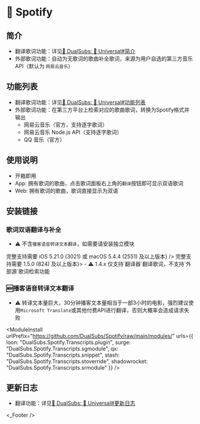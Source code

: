 
# 🎵 Spotify

## 简介
  * 翻译歌词功能：详见[🍿 DualSubs: 🔣 Universal#简介](./universal#简介)
  * 外部歌词功能：自动为无歌词的歌曲补全歌词，来源为用户自选的第三方音乐API（默认为 `网易云音乐`）

## 功能列表
  * 翻译歌词功能：详见[🍿 DualSubs: 🔣 Universal#功能列表](./universal#功能列表)
  * 外部歌词功能：在第三方平台上检索对应的歌曲歌词，转换为Spotify格式并输出
    * 网易云音乐（官方，支持逐字歌词）
    * 网易云音乐 Node.js API（支持逐字歌词）
    * QQ 音乐（官方）

## 使用说明
  * 开箱即用
  * App: 拥有歌词的歌曲，点击歌词面板右上角的`翻译`按钮即可显示双语歌词
  * Web: 拥有歌词的歌曲，歌词直接显示为双语

## 安装链接
### 歌词双语翻译与补全
* ⚠️ 不含`播客语音转译文本翻译`，如需要请安装独立模块

<ModuleInstall urlPrefix="https://github.com/DualSubs/Spotify/releases/latest/download/">
  <ModuleInstall.Tab type="loon">
    <ModuleInstall.Item url="Spotify.plugin"/>
  </ModuleInstall.Tab>
  <ModuleInstall.Tab type="surge">
    <ModuleInstall.Item url="Spotify.sgmodule" badge={<>完整支持需要 iOS 5.21.0 (3021) 或 macOS 5.4.4 (2551) 及以上版本</>} />
  </ModuleInstall.Tab>
  <ModuleInstall.Tab type="stash">
    <ModuleInstall.Item url="Spotify.stoverride"/>
  </ModuleInstall.Tab>
  <ModuleInstall.Tab type="egern">
    <ModuleInstall.Item url="Spotify.yaml"/>
  </ModuleInstall.Tab>
  <ModuleInstall.Tab type="qx">
    <ModuleInstall.Item url="Spotify.snippet" badge={<>完整支持需要 1.5.0 (824) 及以上版本</>}>
      - ⚠️ 1.4.x 仅支持`翻译器`翻译歌词，不支持`外部源`歌词检索功能
    </ModuleInstall.Item>
  </ModuleInstall.Tab>
</ModuleInstall>

### 🆕播客语音转译文本翻译
* ⚠️ 转译文本量巨大，30分钟播客文本量相当于一部3小时的电影，强烈建议使用`Microsoft Translate`或其他付费API进行翻译，否则大概率会造成请求失败

<ModuleInstall
  urlPrefix="https://github.com/DualSubs/Spotify/raw/main/modules/"
  urls={{
    loon: "DualSubs.Spotify.Transcripts.plugin",
    surge: "DualSubs.Spotify.Transcripts.sgmodule",
    qx: "DualSubs.Spotify.Transcripts.snippet",
    stash: "DualSubs.Spotify.Transcripts.stoverride",
    shadowrocket: "DualSubs.Spotify.Transcripts.srmodule"
  }}
/>

## 更新日志
  * 翻译功能：详见[🍿 DualSubs: 🔣 Universal#更新日志](./universal#更新日志)

<_Footer />
